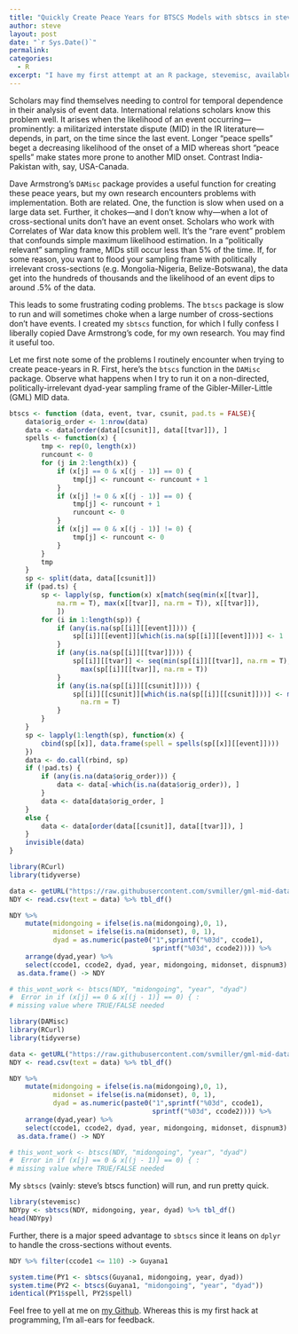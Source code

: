 ```yaml
---
title: "Quickly Create Peace Years for BTSCS Models with sbtscs in stevemisc"
author: steve
layout: post
date: "`r Sys.Date()`"
permalink:
categories:
  - R
excerpt: "I have my first attempt at an R package, stevemisc, available on my github. It can help you quickly generate peace years for BTSCS models."
---
```



Scholars may find themselves needing to control for temporal dependence in their analysis of event data. International relations scholars know this problem well. It arises when the likelihood of an event occurring---prominently: a militarized interstate dispute (MID) in the IR literature---depends, in part, on the time since the last event. Longer "peace spells" beget a decreasing likelihood of the onset of a MID whereas short "peace spells" make states more prone to another MID onset. Contrast India-Pakistan with, say, USA-Canada.

Dave Armstrong's `DAMisc` package provides a useful function for creating these peace years, but my own research encounters problems with implementation. Both are related. One, the function is slow when used on a large data set. Further, it chokes---and I don't know why---when a lot of cross-sectional units don't have an event onset. Scholars who work with Correlates of War data know this problem well. It's the "rare event" problem that confounds simple maximum likelihood estimation. In a "politically relevant" sampling frame, MIDs still occur less than 5% of the time. If, for some reason, you want to flood your sampling frame with politically irrelevant cross-sections (e.g. Mongolia-Nigeria, Belize-Botswana), the data get into the hundreds of thousands and the likelihood of an event dips to around .5% of the data.

This leads to some frustrating coding problems. The `btscs` package is slow to run and will sometimes choke when a large number of cross-sections don't have events. I created my `sbtscs` function, for which I fully confess I liberally copied Dave Armstrong's code, for my own research. You may find it useful too.

Let me first note some of the problems I routinely encounter when trying to create peace-years in R. First, here's the `btscs` function in the `DAMisc` package. Observe what happens when I try to run it on a non-directed, politically-irrelevant dyad-year sampling frame of the Gibler-Miller-Little (GML) MID data.

```r
btscs <- function (data, event, tvar, csunit, pad.ts = FALSE){
    data$orig_order <- 1:nrow(data)
    data <- data[order(data[[csunit]], data[[tvar]]), ]
    spells <- function(x) {
        tmp <- rep(0, length(x))
        runcount <- 0
        for (j in 2:length(x)) {
            if (x[j] == 0 & x[(j - 1)] == 0) {
                tmp[j] <- runcount <- runcount + 1
            }
            if (x[j] != 0 & x[(j - 1)] == 0) {
                tmp[j] <- runcount + 1
                runcount <- 0
            }
            if (x[j] == 0 & x[(j - 1)] != 0) {
                tmp[j] <- runcount <- 0
            }
        }
        tmp
    }
    sp <- split(data, data[[csunit]])
    if (pad.ts) {
        sp <- lapply(sp, function(x) x[match(seq(min(x[[tvar]], 
            na.rm = T), max(x[[tvar]], na.rm = T)), x[[tvar]]), 
            ])
        for (i in 1:length(sp)) {
            if (any(is.na(sp[[i]][[event]]))) {
                sp[[i]][[event]][which(is.na(sp[[i]][[event]]))] <- 1
            }
            if (any(is.na(sp[[i]][[tvar]]))) {
                sp[[i]][[tvar]] <- seq(min(sp[[i]][[tvar]], na.rm = T), 
                  max(sp[[i]][[tvar]], na.rm = T))
            }
            if (any(is.na(sp[[i]][[csunit]]))) {
                sp[[i]][[csunit]][which(is.na(sp[[i]][[csunit]]))] <- mean(sp[[i]][[csunit]], 
                  na.rm = T)
            }
        }
    }
    sp <- lapply(1:length(sp), function(x) {
        cbind(sp[[x]], data.frame(spell = spells(sp[[x]][[event]])))
    })
    data <- do.call(rbind, sp)
    if (!pad.ts) {
        if (any(is.na(data$orig_order))) {
            data <- data[-which(is.na(data$orig_order)), ]
        }
        data <- data[data$orig_order, ]
    }
    else {
        data <- data[order(data[[csunit]], data[[tvar]]), ]
    }
    invisible(data)
}

library(RCurl)
library(tidyverse)

data <- getURL("https://raw.githubusercontent.com/svmiller/gml-mid-data/master/gml-ndy.csv")
NDY <- read.csv(text = data) %>% tbl_df()

NDY %>%
    mutate(midongoing = ifelse(is.na(midongoing),0, 1),
           midonset = ifelse(is.na(midonset), 0, 1),
           dyad = as.numeric(paste0("1",sprintf("%03d", ccode1), 
                                    sprintf("%03d", ccode2)))) %>%
    arrange(dyad,year) %>%
    select(ccode1, ccode2, dyad, year, midongoing, midonset, dispnum3) %>%
  as.data.frame() -> NDY

# this_wont_work <- btscs(NDY, "midongoing", "year", "dyad")
#  Error in if (x[j] == 0 & x[(j - 1)] == 0) { : 
# missing value where TRUE/FALSE needed 

```

```r
library(DAMisc)
library(RCurl)
library(tidyverse)

data <- getURL("https://raw.githubusercontent.com/svmiller/gml-mid-data/master/gml-ndy.csv")
NDY <- read.csv(text = data) %>% tbl_df()

NDY %>%
    mutate(midongoing = ifelse(is.na(midongoing),0, 1),
           midonset = ifelse(is.na(midonset), 0, 1),
           dyad = as.numeric(paste0("1",sprintf("%03d", ccode1), 
                                    sprintf("%03d", ccode2)))) %>%
    arrange(dyad,year) %>%
    select(ccode1, ccode2, dyad, year, midongoing, midonset, dispnum3) %>%
  as.data.frame() -> NDY

# this_wont_work <- btscs(NDY, "midongoing", "year", "dyad")
#  Error in if (x[j] == 0 & x[(j - 1)] == 0) { : 
# missing value where TRUE/FALSE needed 
```

My `sbtscs` (vainly: steve's btscs function) will run, and run pretty quick.

```r
library(stevemisc)
NDYpy <- sbtscs(NDY, midongoing, year, dyad) %>% tbl_df()
head(NDYpy)
```

Further, there is a major speed advantage to `sbtscs` since it leans on `dplyr` to handle the cross-sections without events.

```r
NDY %>% filter(ccode1 <= 110) -> Guyana1

system.time(PY1 <- sbtscs(Guyana1, midongoing, year, dyad))
system.time(PY2 <- btscs(Guyana1, "midongoing", "year", "dyad"))
identical(PY1$spell, PY2$spell)
```

Feel free to yell at me on [my Github](https://github.com/svmiller). Whereas this is my first hack at programming, I'm all-ears for feedback.
